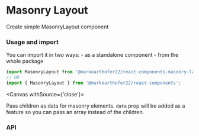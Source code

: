 
# Masonry Layout

Create simple MasonryLayout component

### Usage and import

You can import it in two ways: - as a standalone component - from the whole package

```jsx
import MasonryLayout from '@markoarthofer22/react-components.masonry-layout';
// OR
import { MasonryLayout } from '@markoarthofer22/react-components';
```

<Canvas withSource={'close'}>
    <Story id='designs-atoms-masonary-layout--default' />
</Canvas>

Pass children as data for masonry elements. `data` prop will be added as a feature so you can pass an array instead of the children.


### API

<ArgsTable of={MasonryLayout} />

